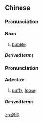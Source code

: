 ==Chinese==
{{zh-forms}}

===Pronunciation===
{{zh-pron
|m=pàopào,tl=y
|c=pou5 pou5
|cat=n
}}

====Noun====
{{zh-noun}}

# [[bubble]]
#: {{zh-x|吹 泡泡{pao}|to blow '''bubbles'''}}

=====Derived terms=====
{{zh-der|泡泡糖}}

===Pronunciation===
{{zh-pron
|m=pāopāo
|cat=a
}}

====Adjective====
{{zh-adj}}

# [[puffy]]; [[loose]]

=====Derived terms=====
{{zh-der|泡泡褲|泡泡袖}}

[[zh:泡泡]]